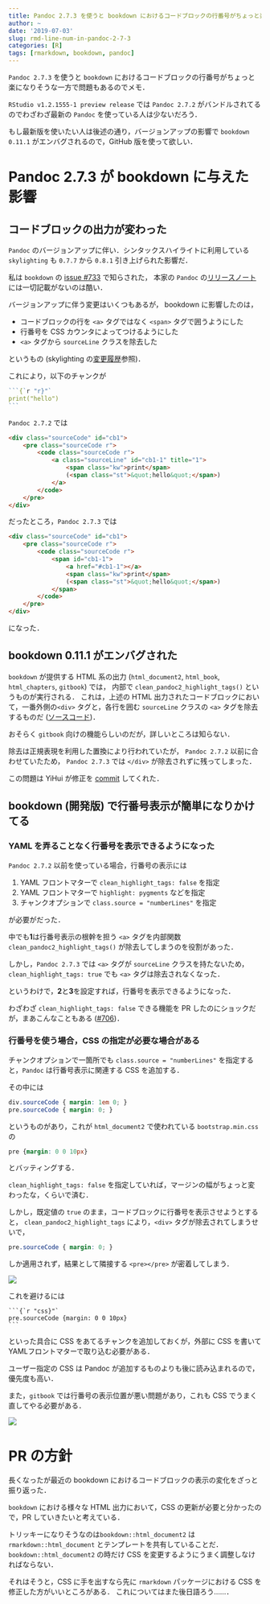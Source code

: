 ```yaml
---
title: Pandoc 2.7.3 を使うと bookdown におけるコードブロックの行番号がちょっと楽になりそう
author: ~
date: '2019-07-03'
slug: rmd-line-num-in-pandoc-2-7-3
categories: [R]
tags: [rmarkdown, bookdown, pandoc]
---
```


`Pandoc 2.7.3` を使うと `bookdown` におけるコードブロックの行番号がちょっと楽になりそうな一方で問題もあるのでメモ．

`RStudio v1.2.1555-1 preview release` では `Pandoc 2.7.2` がバンドルされてるのでわざわざ最新の `Pandoc` を使っている人は少ないだろう．

もし最新版を使いたい人は後述の通り，バージョンアップの影響で `bookdown 0.11.1` がエンバグされるので，GitHub 版を使って欲しい．

# Pandoc 2.7.3 が bookdown に与えた影響

## コードブロックの出力が変わった

`Pandoc` のバージョンアップに伴い．シンタックスハイライトに利用している `skylighting` も `0.7.7` から `0.8.1` 引き上げられた影響だ．

私は `bookdown` の [issue #733](https://github.com/rstudio/bookdown/issues/733#issuecomment-506913254) で知らされた，
本家の `Pandoc` の[リリースノート](https://pandoc.org/releases.html#pandoc-2.7.3-11-june-2019)には一切記載がないのは酷い．

バージョンアップに伴う変更はいくつもあるが， bookdown に影響したのは，

- コードブロックの行を `<a>` タグではなく `<span>` タグで囲うようにした
- 行番号を CSS カウンタによってつけるようにした
- `<a>` タグから `sourceLine` クラスを除去した

というもの (skylighting の[変更履歴](https://github.com/jgm/skylighting/blob/master/changelog.md#08----2019-05-27)参照)．

これにより，以下のチャンクが

````r
```{`r "r}"`
print("hello")
```
````

`Pandoc 2.7.2` では

```html
<div class="sourceCode" id="cb1">
    <pre class="sourceCode r">
        <code class="sourceCode r">
            <a class="sourceLine" id="cb1-1" title="1">
                <span class="kw">print</span>
                (<span class="st">&quot;hello&quot;</span>)
            </a>
        </code>
    </pre>
</div>
```

だったところ，`Pandoc 2.7.3` では

```html
<div class="sourceCode" id="cb1">
    <pre class="sourceCode r">
        <code class="sourceCode r">
            <span id="cb1-1">
                <a href="#cb1-1"></a>
                <span class="kw">print</span>
                (<span class="st">&quot;hello&quot;</span>)
            </span>
        </code>
    </pre>
</div>
```

になった．

## bookdown 0.11.1 がエンバグされた

`bookdown` が提供する HTML 系の出力 (`html_document2`, `html_book`, `html_chapters`, `gitbook`) では，
内部で `clean_pandoc2_highlight_tags()` というものが実行される．
これは，上述の HTML 出力されたコードブロックにおいて，一番外側の`<div>` タグと，各行を囲む `sourceLine` クラスの `<a>` タグを除去するものだ ([ソースコード](https://github.com/rstudio/bookdown/blob/364092ad5c1baf6740711d4a3c4d68c024291bb3/R/html.R#L1012-L1018))．

おそらく `gitbook` 向けの機能らしいのだが，詳しいところは知らない．

除去は正規表現を利用した置換により行われていたが， `Pandoc 2.7.2` 以前に合わせていたため， `Pandoc 2.7.3` では `</div>` が除去されずに残ってしまった．

この問題は YiHui が修正を [commit](https://github.com/rstudio/bookdown/commit/364092ad5c1baf6740711d4a3c4d68c024291bb3) してくれた．

## bookdown (開発版) で行番号表示が簡単になりかけてる

### YAML を弄ることなく行番号を表示できるようになった

`Pandoc 2.7.2` 以前を使っている場合，行番号の表示には 

1. YAML フロントマターで `clean_highlight_tags: false` を指定
1. YAML フロントマターで `highlight: pygments` などを指定
1. チャンクオプションで `class.source = "numberLines"` を指定

が必要がだった．

中でも**1**は行番号表示の根幹を担う `<a>` タグを内部関数 `clean_pandoc2_highlight_tags()` が除去してしまうのを役割があった．

しかし，`Pandoc 2.7.3` では `<a>` タグが `sourceLine` クラスを持たないため，`clean_highlight_tags: true` でも `<a>` タグは除去されなくなった．

というわけで，**2**と**3**を設定すれば，行番号を表示できるようになった．

わざわざ `clean_highlight_tags: false` できる機能を PR したのにショックだが，まあこんなこともある ([#706](https://github.com/rstudio/bookdown/pull/706))．

### 行番号を使う場合，CSS の指定が必要な場合がある

チャンクオプションで一箇所でも `class.source = "numberLines"` を指定すると，`Pandoc` は行番号表示に関連する CSS を追加する．

その中には

```css
div.sourceCode { margin: 1em 0; }
pre.sourceCode { margin: 0; }
```

というものがあり，これが `html_document2` で使われている `bootstrap.min.css` の

```css
pre {margin: 0 0 10px}
```

とバッティングする．

`clean_highlight_tags: false` を指定していれば，マージンの幅がちょっと変わったな，くらいで済む．

しかし，既定値の `true` のまま，コードブロックに行番号を表示させようとすると， `clean_pandoc2_highlight_tags` により，`<div>` タグが除去されてしまうせいで，

```css
pre.sourceCode { margin: 0; }
```

しか適用されず，結果として隣接する `<pre></pre>` が密着してしまう．

![](/images/posts/2019-07-03-rmd-line-num-in-pandoc-2-7-3/html-document2.png)

これを避けるには

````
```{`r "css}"`
pre.sourceCode {margin: 0 0 10px}
```
````

といった具合に CSS をあてるチャンクを追加しておくが，外部に CSS を書いてYAMLフロントマターで取り込む必要がある．

ユーザー指定の CSS は Pandoc が追加するものよりも後に読み込まれるので，優先度も高い．

また，`gitbook` では行番号の表示位置が悪い問題があり，これも CSS でうまく直してやる必要がある．

![](/images/posts/2019-07-03-rmd-line-num-in-pandoc-2-7-3/gitbook.png)


# PR の方針

長くなったが最近の bookdown におけるコードブロックの表示の変化をざっと振り返った．

`bookdown` における様々な HTML 出力において，CSS の更新が必要と分かったので，PR していきたいと考えている．

トリッキーになりそうなのは`bookdown::html_document2` は `rmarkdown::html_document` とテンプレートを共有していることだ．
`bookdown::html_document2` の時だけ CSS を変更するようにうまく調整しなければならない．

それはそうと，CSS に手を出すなら先に `rmarkdown` パッケージにおける CSS を修正した方がいいところがある．
これについてはまた後日語ろう……．
